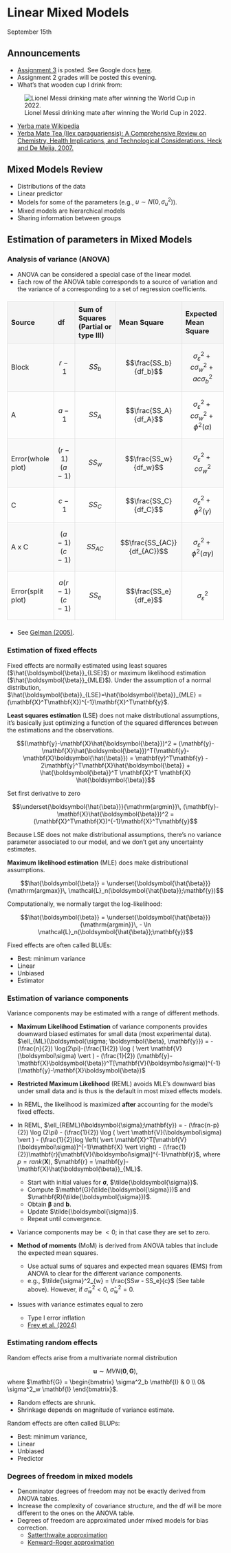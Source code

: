 # Linear Mixed Models 

September 15th 

## Announcements

- [Assignment 3](https://stat870.github.io/fall2025/assignments/assignment-3) is posted. See Google docs [here](https://docs.google.com/document/d/1Tf_ZAsZljYlUkq6LBobmkPxpQ7E1038V-OoBYedXxms/edit?usp=sharing).   
- Assignment 2 grades will be posted this evening.  
- What's that wooden cup I drink from:  

![Lionel Messi drinking mate after winning the World Cup in 2022.](https://www.infobae.com/resizer/v2/RQ7MA66VVBENXF5UDL7GXU7B6I.jpg?auth=a8378aa12684cf698289de3e8a8f78da08d72ad99c548e2e24e698af330db6b2&smart=true&width=992&height=558&quality=85)

- [Yerba mate Wikipedia](https://en.wikipedia.org/wiki/Yerba_mate) 
- [Yerba Mate Tea (Ilex paraguariensis): A Comprehensive Review on Chemistry, Health Implications, and Technological Considerations. Heck and De Mejia, 2007.](https://doi.org/10.1111/j.1750-3841.2007.00535.x)

## Mixed Models Review  

- Distributions of the data 
- Linear predictor 
- Models for some of the parameters (e.g., $u \sim N(0, \sigma^2_u)$). 
- Mixed models are hierarchical models  
- Sharing information between groups  

## Estimation of parameters in Mixed Models  

### Analysis of variance (ANOVA) 

- ANOVA can be considered a special case of the linear model. 
- Each row of the ANOVA table corresponds to a source of variation and the variance of a corresponding to a set of regression coefficients. 


<head>
    <meta charset="UTF-8">
    <meta name="viewport" content="width=device-width, initial-scale=1.0">
    <title>ANOVA table for split-plot</title>
    <style>
        table {
            width: 100%;
            border-collapse: collapse;
            margin: 20px 0;
        }
        th, td {
            border: 1px solid #ddd;
            padding: 8px;
            text-align: left;
        }
        th {
            background-color: #f4f4f4;
            font-weight: bold;
        }
        tr:nth-child(even) {
            background-color: #f9f9f9;
        }
    </style>
</head>

<body>

<table>
    <tr>
        <th>Source</th>
        <th>df</th>
        <th>Sum of Squares (Partial or type III)</th>
        <th>Mean Square</th>
        <th>Expected Mean Square</th>
    </tr>
    <tr>
        <td>Block</td>
        <td>$$r-1$$</td>
        <td>$$SS_b$$</td>
        <td>$$\frac{SS_b}{df_b}$$</td>
        <td>$$\sigma^2_{\varepsilon}+c\sigma^2_w+ac\sigma^2_b$$</td>
    </tr>
    <tr>
        <td>A</td>
        <td>$$a-1$$</td>
        <td>$$SS_A$$</td>
        <td>$$\frac{SS_A}{df_A}$$</td>
        <td>$$\sigma^2_{\varepsilon}+c\sigma^2_w+\phi^2(\alpha)$$</td>
    </tr>
    <tr>
        <td>Error(whole plot)</td>
        <td>$$(r-1)(a-1)$$</td>
        <td>$$SS_w$$</td>
        <td>$$\frac{SS_w}{df_w}$$</td>
        <td>$$\sigma^2_{\varepsilon}+c\sigma^2_w$$</td>
    </tr>
    <tr>
        <td>C</td>
        <td>$$c-1$$</td>
        <td>$$SS_C$$</td>
        <td>$$\frac{SS_C}{df_C}$$</td>
        <td>$$\sigma^2_{\varepsilon}+\phi^2(\gamma)$$</td>
    </tr>
    <tr>
        <td>A x C</td>
        <td>$$(a-1)(c-1)$$</td>
        <td>$$SS_{AC}$$</td>
        <td>$$\frac{SS_{AC}}{df_{AC}}$$</td>
        <td>$$\sigma^2_{\varepsilon}+\phi^2(\alpha \gamma)$$</td>
    </tr>
    <tr>
        <td>Error(split plot)</td>
        <td>$$a(r-1)(c-1)$$</td>
        <td>$$SS_e$$</td>
        <td>$$\frac{SS_e}{df_e}$$</td>
        <td>$$\sigma^2_{\varepsilon}$$</td>
    </tr>

</table>
</body>



- See [Gelman (2005)](https://www.jstor.org/stable/pdf/3448650.pdf). 

### Estimation of fixed effects   

Fixed effects are normally estimated using least squares ($\hat{\boldsymbol{\beta}}_{LSE}$) or maximum likelihood estimation ($\hat{\boldsymbol{\beta}}_{MLE}$). 
Under the assumption of a normal distribution, $\hat{\boldsymbol{\beta}}_{LSE}=\hat{\boldsymbol{\beta}}_{MLE} = (\mathbf{X}^T\mathbf{X})^{-1}\mathbf{X}^T\mathbf{y}$. 

**Least squares estimation** (LSE) does not make distributional assumptions, it's basically just optimizing a function of the squared differences between the estimations and the observations.  

$$(\mathbf{y}-\mathbf{X}\hat{\boldsymbol{\beta}})^2 = (\mathbf{y}-\mathbf{X}\hat{\boldsymbol{\beta}})^T(\mathbf{y}-\mathbf{X}\boldsymbol{\hat{\beta}}) = 
\mathbf{y}^T\mathbf{y} - 2\mathbf{y}^T\mathbf{X}\hat{\boldsymbol{\beta}} + \hat{\boldsymbol{\beta}}^T \mathbf{X}^T \mathbf{X} \hat{\boldsymbol{\beta}}$$  

Set first derivative to zero

$$\underset{\boldsymbol{\hat{\beta}}}{\mathrm{argmin}}\, (\mathbf{y}-\mathbf{X}\hat{\boldsymbol{\beta}})^2 = (\mathbf{X}^T\mathbf{X})^{-1}\mathbf{X}^T\mathbf{y}$$

Because LSE does not make distributional assumptions, there's no variance parameter associated to our model, and we don't get any uncertainty estimates. 


**Maximum likelihood estimation** (MLE) does make distributional assumptions. 

$$\hat{\boldsymbol{\beta}} = \underset{\boldsymbol{\hat{\beta}}}
{\mathrm{argmax}}\, \mathcal{L}_n(\boldsymbol{\hat{\beta}};\mathbf{y})$$


Computationally, we normally target the log-likelihood:  

$$\hat{\boldsymbol{\beta}} = \underset{\boldsymbol{\hat{\beta}}}
{\mathrm{argmin}}\, - \ln \mathcal{L}_n(\boldsymbol{\hat{\beta}};\mathbf{y})$$

Fixed effects are often called BLUEs: 

- Best: minimum variance 
- Linear 
- Unbiased 
- Estimator 

### Estimation of variance components 

Variance components may be estimated with a range of different methods. 

- **Maximum Likelihood Estimation** of variance components provides downward biased estimates for small data (most experimental data). 
$\ell_{ML}(\boldsymbol{\sigma; \boldsymbol{\beta}, \mathbf{y}}) = - (\frac{n}{2}) \log(2\pi)-(\frac{1}{2}) \log ( \vert \mathbf{V}(\boldsymbol\sigma) \vert ) - (\frac{1}{2}) (\mathbf{y}-\mathbf{X}\boldsymbol{\beta})^T[\mathbf{V}(\boldsymbol\sigma)]^{-1}(\mathbf{y}-\mathbf{X}\boldsymbol{\beta})$  

- **Restricted Maximum Likelihood** (REML) avoids MLE's downward bias under small data and is thus is the default in most mixed effects models. 
- In REML, the likelihood is maximized **after** accounting for the model’s fixed effects.  
- In REML, $\ell_{REML}(\boldsymbol{\sigma};\mathbf{y}) = - (\frac{n-p}{2}) \log (2\pi) - (\frac{1}{2}) \log ( \vert \mathbf{V}(\boldsymbol\sigma) \vert ) - (\frac{1}{2})log \left(  \vert \mathbf{X}^T[\mathbf{V}(\boldsymbol\sigma)]^{-1}\mathbf{X} \vert \right) - (\frac{1}{2})\mathbf{r}[\mathbf{V}(\boldsymbol\sigma)]^{-1}\mathbf{r}$, 
where $p = rank(\mathbf{X})$, $\mathbf{r} = \mathbf{y}-\mathbf{X}\hat{\boldsymbol{\beta}}_{ML}$.  
  - Start with initial values for $\boldsymbol{\sigma}$, $\tilde{\boldsymbol{\sigma}}$.  
  - Compute $\mathbf{G}(\tilde{\boldsymbol{\sigma}})$ and $\mathbf{R}(\tilde{\boldsymbol{\sigma}})$.  
  - Obtain $\boldsymbol{\beta}$ and $\mathbf{b}$.   
  - Update $\tilde{\boldsymbol{\sigma}}$.  
  - Repeat until convergence.  
- Variance components may be $<0$; in that case they are set to zero. 

- **Method of moments** (MoM) is derived from ANOVA tables that include the expected mean squares. 
  - Use actual sums of squares and expected mean squares (EMS) from ANOVA to clear for the different variance components. 
  - e.g., $\tilde{\sigma}^2_{w} = \frac{SSw - SS_e}{c}$ (See table above). However, if $\tilde{\sigma}^2_{w} < 0$, $\hat{\sigma}^2_{w} = 0$. 

- Issues with variance estimates equal to zero 
  - Type I error inflation 
  - [Frey et al. (2024)](https://acsess.onlinelibrary.wiley.com/doi/10.1002/agj2.21570) 

### Estimating random effects   

Random effects arise from a multivariate normal distribution  

$$\mathbf{u} \sim MVN (\boldsymbol{0}, \mathbf{G}),$$
where $\mathbf{G} = \begin{bmatrix} \sigma^2_b \mathbf{I} & 0 \\ 0& \sigma^2_w \mathbf{I}   \end{bmatrix}$. 

- Random effects are shrunk.  
- Shrinkage depends on magnitude of variance estimate. 

Random effects are often called BLUPs: 

- Best: minimum variance, 
- Linear 
- Unbiased 
- Predictor 

### Degrees of freedom in mixed models  

- Denominator degrees of freedom may not be exactly derived from ANOVA tables. 
- Increase the complexity of covariance structure, and the df will be more different to the ones on the ANOVA table. 
- Degrees of freedom are approximated under mixed models for bias correction. 
  - [Satterthwaite approximation](https://www.jstor.org/stable/3002019?seq=1)  
  - [Kenward-Roger approximation](https://www.jstor.org/stable/2533558?seq=1)  





